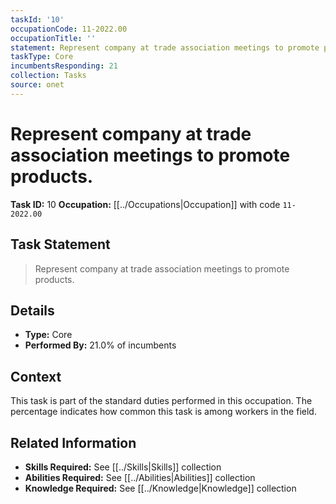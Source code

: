 ```yaml
---
taskId: '10'
occupationCode: 11-2022.00
occupationTitle: ''
statement: Represent company at trade association meetings to promote products.
taskType: Core
incumbentsResponding: 21
collection: Tasks
source: onet
---
```

# Represent company at trade association meetings to promote products.

**Task ID:** 10
**Occupation:** [[../Occupations|Occupation]] with code `11-2022.00`

## Task Statement

> Represent company at trade association meetings to promote products.

## Details

- **Type:** Core
- **Performed By:** 21.0% of incumbents

## Context

This task is part of the standard duties performed in this occupation. The percentage indicates how common this task is among workers in the field.

## Related Information

- **Skills Required:** See [[../Skills|Skills]] collection
- **Abilities Required:** See [[../Abilities|Abilities]] collection
- **Knowledge Required:** See [[../Knowledge|Knowledge]] collection
